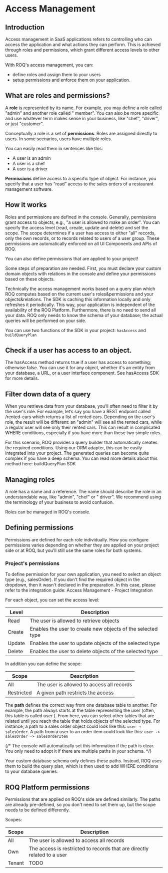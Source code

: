 
# Access Management

## Introduction

Access management in SaaS applications refers to controlling who can access the application and what actions they can
perform. This is achieved through roles and permissions, which grant different access levels to other users.

With ROQ's access management, you can:

* define roles and assign them to your users
* setup permissions and enforce them on your application.

## What are roles and permissions?

A **role** is represented by its name. For example, you may define a role called "admin" and another role called "
member". You can also be more specific and use whatever term makes sense in your business, like "chef", "driver", or
just "customer".

Conceptually a role is a set of **permissions**. Roles are assigned directly to users. In some scenarios, users have
multiple roles.

You can easily read them in sentences like this:

* A user is an admin
* A user is a chef
* A user is a driver

**Permissions** define access to a specific type of object. For instance, you specify that a user has “read” access to
the sales orders of a restaurant management software.

## How it works

Roles and permissions are defined in the console. Generally, permissions grant access to objects, e.g., "a user is
allowed to make an order". You can specify the access level (read, create, update and delete) and set the scope. The
scope determines if a user has access to either "all" records, only the own records, or to records related to users of a
user group. These permissions are automatically enforced on all UI Components and APIs of ROQ.

<Callout type="info" emoji="ℹ️">
You can also define permissions that are applied to your project!
</Callout>

Some steps of preparation are needed. First, you must declare your custom domain objects with relations in the console and define your
permissions based on these objects.

Technically the access management works based on a query plan which ROQ computes based on the current user's
roles&permissions and your objects&relations. The SDK is caching this information locally and only refreshes it
periodically. This way, your application is independent of the availability of the ROQ Platform. Furthermore, there is
no need to send all your data. ROQ only needs to know the schema of your database; the actual queries will be performed
on your side.

You can use two functions of the SDK in your project: `hasAccess` and `buildQueryPlan`

## Check if a user has access to an object.

The hasAccess method returns true if a user has access to something; otherwise false. You can use it for any object,
whether it's an entity from your database, a URL, or a user interface component. See hasAccess SDK for more details.

## Filter down data of a query

When you retrieve data from your database, you'll often need to filter it by the user's role. For example, let’s say you
have a REST endpoint called /rented-cars which returns a list of rented cars. Depending on the user's role, the 
result will be different: an "admin" will see all the rented cars, while a regular user will see only their 
rented cars. This can result in complicated WHERE conditions, especially if you have more than these two simple roles.

For this scenario, ROQ provides a query builder that automatically creates the required conditions. Using our ORM
adapter, this can be easily integrated into your project. The generated queries can become quite complex if you have a
deep schema. You can read more details about this method here: buildQueryPlan SDK

## Managing roles

A role has a name and a reference. The name should describe the role in an understandable way, like "admin", "chef" or "
driver". We recommend using the terminology of your business to avoid confusion.

Roles can be managed in ROQ's console.

## Defining permissions

Permissions are defined for each role individually. How you configure permissions varies depending on whether they are
applied on your project side or at ROQ, but you'll still use the same roles for both systems.

### Project's permissions

To define permission for your own application, you need to select an object type (e.g., salesOrder). If you don't find
the required object in the dropdown, then it wasn't declared in the preparation. In this case, please refer to the
integration guide: Access Management - Project Integration

For each object, you can set the access level:

| Level  | Description                                                 |
|--------|-------------------------------------------------------------|
| Read   | The user is allowed to retrieve objects                     |
| Create | Enables the user to create new objects of the selected type |
| Update | Enables the user to update objects of the selected type     |
| Delete | Enables the user to delete objects of the selected type     |

In addition you can define the scope:

| Scope      | Description                               |
|------------|-------------------------------------------|
| All        | The user is allowed to access all records |
| Restricted | A given path restricts the access         |

The **path** defines the correct way from one database table to another. For example, the path always starts at the
table representing the user (often, this table is called user ). From here, you can select other tables that are
related until you reach the table that holds objects of the selected type. For instance, a path to a sales order
object could look like this: `user → salesOrder`. A path from a user to an order item could look like
this: `user -> salesOrder -> salesOrderItem`

{/* The console will automatically set this information if the path is clear. You only need to adopt it if there are
multiple paths in your schema. */}


Your custom database schema only defines these paths. Instead, ROQ uses them to build the query plan, which is then used
to add WHERE conditions to your database queries.

## ROQ Platform permissions

Permissions that are applied on ROQ's side are defined similarly. The paths are already pre-defined, so you don't need
to set them up, but the scope needs to be defined differently.

Scopes:

| Scope  | Description                                                             |
|--------|-------------------------------------------------------------------------|
| All    | The user is allowed to access all records                               |
| Own    | The access is restricted to records that are directly related to a user |
| Tenant | TODO                                                                    |